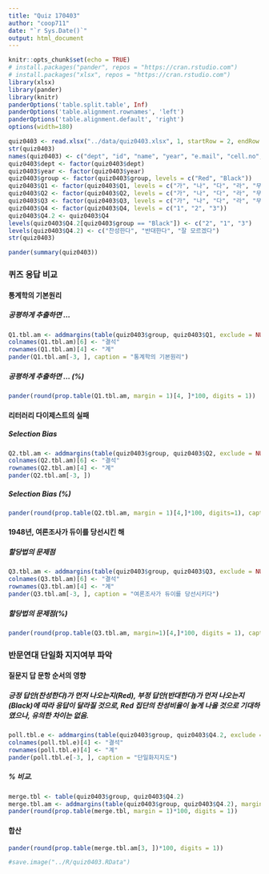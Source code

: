 ```yaml
---
title: "Quiz 170403"
author: "coop711"
date: "`r Sys.Date()`"
output: html_document
---
```


```r
knitr::opts_chunk$set(echo = TRUE)
# install.packages("pander", repos = "https://cran.rstudio.com")
# install.packages("xlsx", repos = "https://cran.rstudio.com")
library(xlsx)
library(pander)
library(knitr)
panderOptions('table.split.table', Inf)
panderOptions('table.alignment.rownames', 'left')
panderOptions('table.alignment.default', 'right')
options(width=180)
```

```r
quiz0403 <- read.xlsx("../data/quiz0403.xlsx", 1, startRow = 2, endRow = 161, colIndex = c(3:7, 9:14), colClasses = c(rep("character", 11)), stringsAsFactors=FALSE)
str(quiz0403)
names(quiz0403) <- c("dept", "id", "name", "year", "e.mail", "cell.no", "Q1", "Q2", "Q3", "Q4", "group")
quiz0403$dept <- factor(quiz0403$dept)
quiz0403$year <- factor(quiz0403$year)
quiz0403$group <- factor(quiz0403$group, levels = c("Red", "Black"))
quiz0403$Q1 <- factor(quiz0403$Q1, levels = c("가", "나", "다", "라", "무응답"), labels = c("공평", "무난", "철저", "균일", "무응답"))
quiz0403$Q2 <- factor(quiz0403$Q2, levels = c("가", "나", "다", "라", "무응답"), labels = c("Selection Bias", "Response Bias", "Non-response Bias", "Panel Bias", "무응답"))
quiz0403$Q3 <- factor(quiz0403$Q3, levels = c("가", "나", "다", "라", "무응답"), labels = c("다단계집락추출법", "할당법", "단순랜덤추출법", "RDD", "무응답"))
quiz0403$Q4 <- factor(quiz0403$Q4, levels = c("1", "2", "3"))
quiz0403$Q4.2 <- quiz0403$Q4
levels(quiz0403$Q4.2[quiz0403$group == "Black"]) <- c("2", "1", "3")
levels(quiz0403$Q4.2) <- c("찬성한다", "반대한다", "잘 모르겠다")
str(quiz0403)
```

```r
pander(summary(quiz0403))
```

### 퀴즈 응답 비교

#### 통계학의 기본원리

##### 공평하게 추출하면 ...

```r
Q1.tbl.am <- addmargins(table(quiz0403$group, quiz0403$Q1, exclude = NULL), margin = 1)
colnames(Q1.tbl.am)[6] <- "결석"
rownames(Q1.tbl.am)[4] <- "계"
pander(Q1.tbl.am[-3, ], caption = "통계학의 기본원리")
```

##### 공평하게 추출하면 ... (%)

```r
pander(round(prop.table(Q1.tbl.am, margin = 1)[4, ]*100, digits = 1))
```

#### 리터러리 다이제스트의 실패

##### Selection Bias

```r
Q2.tbl.am <- addmargins(table(quiz0403$group, quiz0403$Q2, exclude = NULL), margin = 1)
colnames(Q2.tbl.am)[6] <- "결석"
rownames(Q2.tbl.am)[4] <- "계"
pander(Q2.tbl.am[-3, ])
```

##### Selection Bias (%)

```r
pander(round(prop.table(Q2.tbl.am, margin = 1)[4,]*100, digits=1), caption = "리터러리 다이제스트의 실패원인?")
```

#### 1948년, 여론조사가 듀이를 당선시킨 해

##### 할당법의 문제점

```r
Q3.tbl.am <- addmargins(table(quiz0403$group, quiz0403$Q3, exclude = NULL), margin = 1)
colnames(Q3.tbl.am)[6] <- "결석"
rownames(Q3.tbl.am)[4] <- "계"
pander(Q3.tbl.am[-3, ], caption = "여론조사가 듀이를 당선시키다")
```

##### 할당법의 문제점(%)

```r
pander(round(prop.table(Q3.tbl.am, margin=1)[4,]*100, digits = 1), caption = "문해력이 낮으면?")
```

### 반문연대  단일화 지지여부 파악

#### 질문지 답 문항 순서의 영향

##### 긍정 답안(찬성한다)가 먼저 나오는지(Red), 부정 답안(반대한다)가 먼저 나오는지(Black)에 따라 응답이 달라질 것으로, Red 집단의 찬성비율이 높게 나올 것으로 기대하였으나, 유의한 차이는 없음. 

```r
poll.tbl.e <- addmargins(table(quiz0403$group, quiz0403$Q4.2, exclude = NULL), margin = 1)
colnames(poll.tbl.e)[4] <- "결석"
rownames(poll.tbl.e)[4] <- "계"
pander(poll.tbl.e[-3, ], caption = "단일화지지도")
```

##### % 비교.  

```r
merge.tbl <- table(quiz0403$group, quiz0403$Q4.2)
merge.tbl.am <- addmargins(table(quiz0403$group, quiz0403$Q4.2), margin = 1)
pander(round(prop.table(merge.tbl, margin = 1)*100, digits = 1))
```

#### 합산

```r
pander(round(prop.table(merge.tbl.am[3, ])*100, digits = 1))
```

```r
#save.image("../R/quiz0403.RData")
```